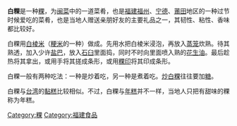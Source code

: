 {{Unreferenced|time=2014-11-04T08:19:03+00:00}}
'''白粿'''是一种[[粿|粿]]，为[[闽菜|闽菜]]中的一道菜肴，也是[[福建|福建]][[福州|福州]]、[[宁德|宁德]]、[[莆田|莆田]]地区的一种过节时候爱吃的菜肴，也是当地人赠送亲朋好友的主要礼品之一，其韧性、粘性、香味都比较好。

白粿用[[白棱米|白棱米]]（[[粳米|粳米]]的一种）做成。先用水把白棱米浸泡，再放入[[蒸笼|蒸笼]]炊熟。待其熟透，加入少许[[盐巴|盐巴]]，放入[[石臼|石臼]]里面捣，同时不时向里面喷入熟的[[花生油|花生油]]。最后趁热将其拿出，或用手将其搓成条形，或用[[粿印|粿印]]将其印成条形。

白粿一般有两种吃法：一种是炒着吃，另一种是煮着吃。[[炒白粿|炒白粿]]往往要加[[糖|糖]]。

白粿与[[台湾|台湾]]的[[黏糕|黏糕]]比较相似。不过，白粿与[[年糕|年糕]]并不一样，当地人只把有甜味的粿称为年糕。

[[Category:粿|Category:粿]]
[[Category:福建食品|Category:福建食品]]